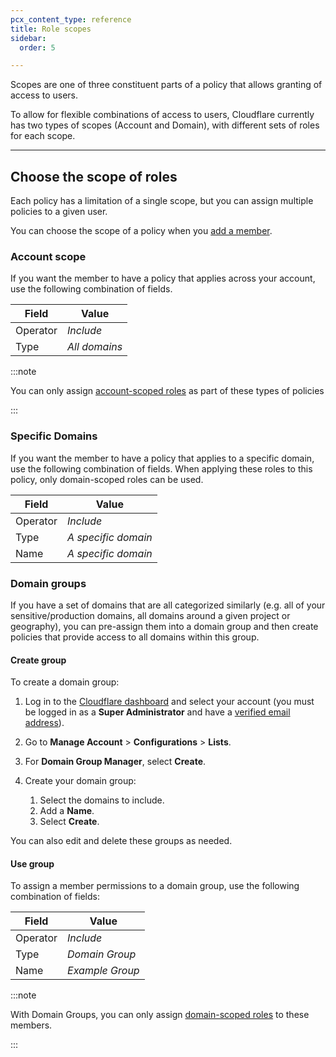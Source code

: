 ```yaml
---
pcx_content_type: reference
title: Role scopes
sidebar:
  order: 5

---
```


Scopes are one of three constituent parts of a policy that allows granting of access to users.

To allow for flexible combinations of access to users, Cloudflare currently has two types of scopes (Account and Domain), with different sets of roles for each scope.

***

## Choose the scope of roles

Each policy has a limitation of a single scope, but you can assign multiple policies to a given user.

You can choose the scope of a policy when you [add a member](/fundamentals/manage-members/manage/).

### Account scope

If you want the member to have a policy that applies across your account, use the following combination of fields.

| Field    | Value         |
| -------- | ------------- |
| Operator | *Include*     |
| Type     | *All domains* |

:::note


You can only assign [account-scoped roles](/fundamentals/manage-members/roles/#account-scoped-roles) as part of these types of policies


:::

### Specific Domains

If you want the member to have a policy that applies to a specific domain, use the following combination of fields. When applying these roles to this policy, only domain-scoped roles can be used.

| Field    | Value               |
| -------- | ------------------- |
| Operator | *Include*           |
| Type     | *A specific domain* |
| Name     | *A specific domain* |

### Domain groups

If you have a set of domains that are all categorized similarly (e.g. all of your sensitive/production domains, all domains around a given project or geography), you can pre-assign them into a domain group and then create policies that provide access to all domains within this group.

#### Create group

To create a domain group:

1. Log in to the [Cloudflare dashboard](https://dash.cloudflare.com/login) and select your account (you must be logged in as a **Super Administrator** and have a [verified email address](/fundamentals/user-profiles/verify-email-address/)).
2. Go to **Manage Account** > **Configurations** > **Lists**.
3. For **Domain Group Manager**, select **Create**.
4. Create your domain group:

   1. Select the domains to include.
   2. Add a **Name**.
   3. Select **Create**.

You can also edit and delete these groups as needed.

#### Use group

To assign a member permissions to a domain group, use the following combination of fields:

| Field    | Value           |
| -------- | --------------- |
| Operator | *Include*       |
| Type     | *Domain Group*  |
| Name     | *Example Group* |

:::note


With Domain Groups, you can only assign [domain-scoped roles](/fundamentals/manage-members/roles/#domain-scoped-roles) to these members.


:::
